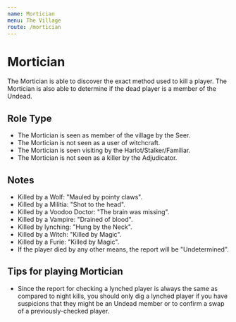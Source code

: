 ```yaml
---
name: Mortician
menu: The Village
route: /mortician
---
```


# Mortician

The Mortician is able to discover the exact method used to kill a
player. The Mortician is also able to determine if the dead player is a
member of the Undead.

## Role Type

  - The Mortician is seen as member of the village by the Seer.
  - The Mortician is not seen as a user of witchcraft.
  - The Mortician is seen visiting by the Harlot/Stalker/Familiar.
  - The Mortician is not seen as a killer by the Adjudicator.

## Notes

  - Killed by a Wolf: "Mauled by pointy claws".
  - Killed by a Militia: "Shot to the head".
  - Killed by a Voodoo Doctor: "The brain was missing".
  - Killed by a Vampire: "Drained of blood".
  - Killed by lynching: "Hung by the Neck".
  - Killed by a Witch: "Killed by Magic".
  - Killed by a Furie: "Killed by Magic".
  - If the player died by any other means, the report will be
    "Undetermined".

## Tips for playing Mortician

  - Since the report for checking a lynched player is always the same as
    compared to night kills, you should only dig a lynched player if you
    have suspicions that they might be an Undead member or to confirm a
    swap of a previously-checked player.
